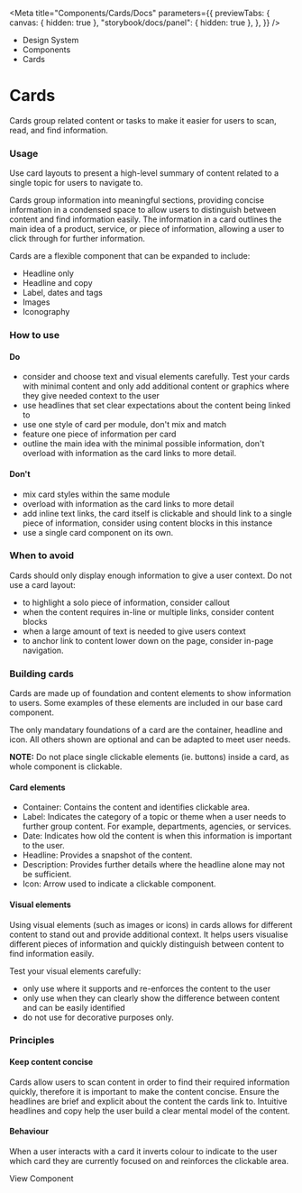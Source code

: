 
<Meta
	title="Components/Cards/Docs"
	parameters={{
		previewTabs: {
			canvas: { hidden: true },
			"storybook/docs/panel": { hidden: true },
		},
	}}
/>

<div className="act-docs-container">
	<Masthead />
	<main className="act-body">
		<div className="act-flex act-flex-light-purple">
			<div className="act-flex__container act-flex__container-padding-trim">
				<div className="act-flex__grid">
					<div className="act-flex__row">
						<div className="act-col__cw-12">
							<div className="act-box">
								<div className="act-breadcrumbs">
									<ul className="act-breadcrumbs__container">
										<li className="act-breadcrumbs__crumb act-h6">
											<LinkTo className="act-breadcrumbs__crumb__link" kind="system-introduction--page">
												Design System <i className="fa-solid fa-angle-right"></i>
											</LinkTo>
										</li>
										<li className="act-breadcrumbs__crumb act-h6">
											<LinkTo className="act-breadcrumbs__crumb__link" kind="components-overview--page">
												Components <i className="fa-solid fa-angle-right"></i>
											</LinkTo>
										</li>
										<li className="act-breadcrumbs__crumb act-h6">
											<LinkTo className="act-breadcrumbs__crumb__link" kind="components-overview--pageoverview--page">
												Cards <i className="fa-solid fa-angle-right"></i>
											</LinkTo>
										</li>
									</ul>
								</div>
								<h1>Cards</h1>
								<p>Cards group related content or tasks to make it easier for users to scan, read, and find information.</p>
							</div>
						</div>
					</div>
				</div>
			</div>
		</div>
		<div className="act-flex">
			<div className="act-flex__container">
				<div className="act-flex__grid">
					<div className="act-flex__row">
						<div className="act-col__cw-12">
							<div className="act-box">
								<h3>Usage</h3>
								<p>Use card layouts to present a high-level summary of content related to a single topic for users to navigate to.</p>
								<p>Cards group information into meaningful sections, providing concise information in a condensed space to allow users to distinguish between content and find information easily. The information in a card outlines the main idea of a product, service, or piece of information, allowing a user to click through for further information.</p>
								<p>Cards are a flexible component that can be expanded to include:</p>
								<ul>
									<li>Headline only</li>
									<li>Headline and copy</li>
									<li>Label, dates and tags</li>
									<li>Images</li>
									<li>Iconography</li>
								</ul>
							</div>
						</div>
					</div>
					<div className="act-flex__row">
						<div className="act-col__cw-12">
							<div className="act-box">
								<h3>How to use</h3>
								<h4>Do</h4>
								<ul>
									<li>consider and choose text and visual elements carefully. Test your cards with minimal content and only add additional content or graphics where they give needed context to the user</li>
									<li>use headlines that set clear expectations about the content being linked to</li>
									<li>use one style of card per module, don't mix and match</li>
									<li>feature one piece of information per card</li>
									<li>outline the main idea with the minimal possible information, don't overload with information as the card links to more detail.</li>
								</ul>
								<h4>Don't</h4>
								<ul>
									<li>mix card styles within the same module</li>
									<li>overload with information as the card links to more detail</li>
									<li>add inline text links, the card itself is clickable and should link to a single piece of information, consider using content blocks in this instance</li>
									<li>use a single card component on its own.</li>
								</ul>
							</div>
						</div>
					</div>
					<div className="act-flex__row">
						<div className="act-col__cw-12">
							<div className="act-box">
								<h3>When to avoid</h3>
								<p>Cards should only display enough information to give a user context. Do not use a card layout:</p>
								<ul>
									<li>to highlight a solo piece of information, consider callout</li>
									<li>when the content requires in-line or multiple links, consider content blocks</li>
									<li>when a large amount of text is needed to give users context</li>
									<li>to anchor link to content lower down on the page, consider in-page navigation.</li>
								</ul>
							</div>
						</div>
					</div>
					<div className="act-flex__row">
						<div className="act-col__cw-12">
							<div className="act-box">
								<h3>Building cards</h3>
								<p>Cards are made up of foundation and content elements to show information to users. Some examples of these elements are included in our base card component.</p>
								<p>The only mandatary foundations of a card are the container, headline and icon. All others shown are optional and can be adapted to meet user needs.</p>
								<p><b>NOTE:</b> Do not place single clickable elements (ie. buttons) inside a card, as whole component is clickable.</p>
								<h4>Card elements</h4>
								<ul>
									<li>Container: Contains the content and identifies clickable area.</li>
									<li>Label: Indicates the category of a topic or theme when a user needs to further group content. For example, departments, agencies, or services.</li>
									<li>Date: Indicates how old the content is when this information is important to the user.</li>
									<li>Headline: Provides a snapshot of the content.</li>
									<li>Description: Provides further details where the headline alone may not be sufficient.</li>
									<li>Icon: Arrow used to indicate a clickable component.</li>
								</ul>
								<h4>Visual elements</h4>
								<p>Using visual elements (such as images or icons) in cards allows for different content to stand out and provide additional context. It helps users visualise different pieces of information and quickly distinguish between content to find information easily.</p>
								<p>Test your visual elements carefully:</p>
								<ul>
									<li>only use where it supports and re-enforces the content to the user</li>
									<li>only use when they can clearly show the difference between content and can be easily identified</li>
									<li>do not use for decorative purposes only.</li>
								</ul>
							</div>
						</div>
					</div>
					<div className="act-flex__row">
						<div className="act-col__cw-12">
							<div className="act-box">
								<h3>Principles</h3>
								<h4>Keep content concise</h4>
								<p>Cards allow users to scan content in order to find their required information quickly, therefore it is important to make the content concise. Ensure the headlines are brief and explicit about the content the cards link to. Intuitive headlines and copy help the user build a clear mental model of the content.</p>
								<h4>Behaviour</h4>
								<p>When a user interacts with a card it inverts colour to indicate to the user which card they are currently focused on and reinforces the clickable area.</p>
							</div>
						</div>
					</div>
					<div className="act-flex__row">
    					<div className="act-col__cw-12">
    						<div className="act-box">
    							<LinkTo
    								className="act-button act-button__primary act-button__default act-button__icon-left act-button__primary-undefined"
    								kind="components-cards-docs"
    							>
    								View Component
    								<i class="fa-solid fa-eye"></i>
    							</LinkTo>
    						</div>
    					</div>
    				</div>
    			</div>
    		</div>
    	</div>
    </main>
    <footer className="act-footer">
    	<AoC />
    	<Footer />
    </footer>

</div>
